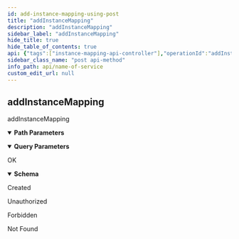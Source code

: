 ```yaml
---
id: add-instance-mapping-using-post
title: "addInstanceMapping"
description: "addInstanceMapping"
sidebar_label: "addInstanceMapping"
hide_title: true
hide_table_of_contents: true
api: {"tags":["instance-mapping-api-controller"],"operationId":"addInstanceMappingUsingPOST","parameters":[{"name":"app","in":"query","description":"app","required":true,"schema":{"type":"string","enum":["ADC","APM","BLK","CDN","DDOS","DHCP","DNS","LLB","NONE","RDNS","SCAN","SLB","SWG","VPN","WAF"]}},{"name":"instanceId","in":"path","description":"instanceId","required":true,"schema":{"type":"string"}},{"name":"referenceId","in":"query","description":"referenceId","required":true,"schema":{"type":"string"}},{"name":"stackId","in":"path","description":"stackId","required":true,"schema":{"type":"string"}},{"name":"type","in":"query","description":"type","required":true,"schema":{"type":"string","enum":["APP","GROUP","LISTENER","STACK"]}}],"responses":{"200":{"description":"OK","content":{"*/*":{"schema":{"type":"object","properties":{"args":{"type":"array","items":{"type":"object"}},"code":{"type":"integer","format":"int32"},"message":{"type":"string"},"valid":{"type":"boolean"}},"title":"SimpleResponse"}}}},"201":{"description":"Created"},"401":{"description":"Unauthorized"},"403":{"description":"Forbidden"},"404":{"description":"Not Found"}},"description":"addInstanceMapping","method":"post","path":"/api/stack/{stackId}/instance/{instanceId}/mapping","servers":[{"url":"//localhost:8080"}],"info":{"description":"API Endpoint Decoration","version":"1.0.0","title":"NAME OF SERVICE","contact":{"name":"Dev-Team","url":"https://www.dev-team.com/","email":"dev-team@gmail.com"},"license":{"name":"Apache 2.0","url":"http://www.apache.org/licenses/LICENSE-2.0.html"}},"postman":{"name":"addInstanceMapping","description":{"type":"text/plain"},"url":{"path":["api","stack",":stackId","instance",":instanceId","mapping"],"host":["{{baseUrl}}"],"query":[{"disabled":false,"description":{"content":"(Required) app","type":"text/plain"},"key":"app","value":""},{"disabled":false,"description":{"content":"(Required) referenceId","type":"text/plain"},"key":"referenceId","value":""},{"disabled":false,"description":{"content":"(Required) type","type":"text/plain"},"key":"type","value":""}],"variable":[{"disabled":false,"description":{"content":"(Required) instanceId","type":"text/plain"},"type":"any","value":"","key":"instanceId"},{"disabled":false,"description":{"content":"(Required) stackId","type":"text/plain"},"type":"any","value":"","key":"stackId"}]},"header":[{"key":"Accept","value":"*/*"}],"method":"POST"}}
sidebar_class_name: "post api-method"
info_path: api/name-of-service
custom_edit_url: null
---
```



## addInstanceMapping



addInstanceMapping

<details style={{"marginBottom":"1rem"}} data-collapsed={false} open={true}><summary style={{}}><strong>Path Parameters</strong></summary><div><ul><ParamsItem className={"paramsItem"} param={{"name":"instanceId","in":"path","description":"instanceId","required":true,"schema":{"type":"string"}}}></ParamsItem><ParamsItem className={"paramsItem"} param={{"name":"stackId","in":"path","description":"stackId","required":true,"schema":{"type":"string"}}}></ParamsItem></ul></div></details><details style={{"marginBottom":"1rem"}} data-collapsed={false} open={true}><summary style={{}}><strong>Query Parameters</strong></summary><div><ul><ParamsItem className={"paramsItem"} param={{"name":"app","in":"query","description":"app","required":true,"schema":{"type":"string","enum":["ADC","APM","BLK","CDN","DDOS","DHCP","DNS","LLB","NONE","RDNS","SCAN","SLB","SWG","VPN","WAF"]}}}></ParamsItem><ParamsItem className={"paramsItem"} param={{"name":"referenceId","in":"query","description":"referenceId","required":true,"schema":{"type":"string"}}}></ParamsItem><ParamsItem className={"paramsItem"} param={{"name":"type","in":"query","description":"type","required":true,"schema":{"type":"string","enum":["APP","GROUP","LISTENER","STACK"]}}}></ParamsItem></ul></div></details><div><ApiTabs><TabItem label={"200"} value={"200"}><div>

OK

</div><div><MimeTabs schemaType={"response"}><TabItem label={"*/*"} value={"*/*"}><SchemaTabs><TabItem label={"Schema"} value={"Schema"}><details style={{}} data-collapsed={false} open={true}><summary style={{"textAlign":"left"}}><strong>Schema</strong></summary><div style={{"textAlign":"left","marginLeft":"1rem"}}></div><ul style={{"marginLeft":"1rem"}}><SchemaItem collapsible={false} name={"args"} required={false} schemaName={"object[]"} qualifierMessage={undefined} schema={{"type":"array","items":{"type":"object"}}}></SchemaItem><SchemaItem collapsible={false} name={"code"} required={false} schemaName={"int32"} qualifierMessage={undefined} schema={{"type":"integer","format":"int32"}}></SchemaItem><SchemaItem collapsible={false} name={"message"} required={false} schemaName={"string"} qualifierMessage={undefined} schema={{"type":"string"}}></SchemaItem><SchemaItem collapsible={false} name={"valid"} required={false} schemaName={"boolean"} qualifierMessage={undefined} schema={{"type":"boolean"}}></SchemaItem></ul></details></TabItem><TabItem label={"Example (from schema)"} value={"Example (from schema)"}><ResponseSamples responseExample={"{\n  \"args\": [\n    {}\n  ],\n  \"code\": 0,\n  \"message\": \"string\",\n  \"valid\": true\n}"} language={"json"}></ResponseSamples></TabItem></SchemaTabs></TabItem></MimeTabs></div></TabItem><TabItem label={"201"} value={"201"}><div>

Created

</div><div></div></TabItem><TabItem label={"401"} value={"401"}><div>

Unauthorized

</div><div></div></TabItem><TabItem label={"403"} value={"403"}><div>

Forbidden

</div><div></div></TabItem><TabItem label={"404"} value={"404"}><div>

Not Found

</div><div></div></TabItem></ApiTabs></div>
      